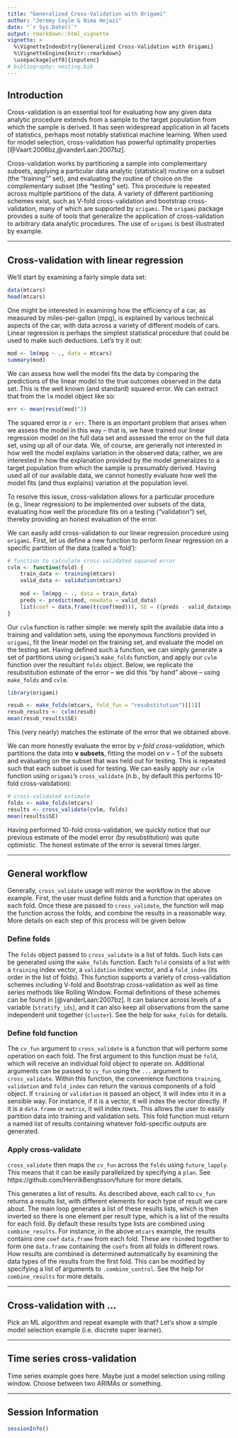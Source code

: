 ```yaml
---
title: "Generalized Cross-Validation with Origami"
author: "Jeremy Coyle & Nima Hejazi"
date: "`r Sys.Date()`"
output: rmarkdown::html_vignette
vignette: >
  %\VignetteIndexEntry{Generalized Cross-Validation with Origami}
  %\VignetteEngine{knitr::rmarkdown}
  \usepackage[utf8]{inputenc}
# bibliography: nesting.bib
---
```


## Introduction

Cross-validation is an essential tool for evaluating how any given data analytic
procedure extends from a sample to the target population from which the sample
is derived. It has seen widespread application in all facets of statistics,
perhaps most notably statistical machine learning.  When used for model selection, 
cross-validation has powerful optimality properties [@Vaart:2006bz,@vanderLaan:2007bz].

<!--and for CV-TMLE based parameter estimation, elimination of difficult-to-assess empirical process conditions from CV-TMLE step [@Zheng:2010ua]. -->

Cross-validation works by
partitioning a sample into complementary subsets, applying a particular data
analytic (statistical) routine on a subset (the "training"" set), and evaluating
the routine of choice on the complementary subset (the "testing" set). This
procedure is repeated across multiple partitions of the data. A variety of different 
partitioning schemes exist, such as V-fold cross-validation and bootstrap cross-validation, many of which are supported by `origami`. The `origami` package provides a suite of tools that generalize 
the application of cross-validation to arbitrary data analytic procedures. The use of `origami` is best illustrated by example.


---

## Cross-validation with linear regression

We'll start by examining a fairly simple data set:
```r
data(mtcars)
head(mtcars)
```

One might be interested in examining how the efficiency of a car, as measured by
miles-per-gallon (mpg), is explained by various technical aspects of the car,
with data across a variety of different models of cars. Linear regression is
perhaps the simplest statistical procedure that could be used to make such
deductions. Let's try it out:
```r
mod <- lm(mpg ~ ., data = mtcars)
summary(mod)
```

We can assess how well the model fits the data by comparing the predictions of
the linear model to the true outcomes observed in the data set. This is the
well known (and standard) squared error. We can extract that from the `lm` model
object like so:
```r
err <- mean(resid(mod)^2)
```

The squared error is `r err`. There is an important problem that arises when we
assess the model in this way -- that is, we have trained our linear regression
model on the full data set and assessed the error on the full data set, using up
all of our data. We, of course, are generally not interested in how well the
model explains variation in the observed data; rather, we are interested in
how the explanation provided by the model generalizes to a target population
from which the sample is presumably derived. Having used all of our available
data, we cannot honestly evaluate how well the model fits (and thus explains)
variation at the population level.

To resolve this issue, cross-validation allows for a particular procedure (e.g.,
linear regression) to be implemented over subsets of the data, evaluating how
well the procedure fits on a testing ("validation") set, thereby providing an
honest evaluation of the error.

We can easily add cross-validation to our linear regression procedure using
`origami`. First, let us define a new function to perform linear regression on a specific partition of the data (called a 'fold'):
```r
# function to calculate cross-validated squared error
cvlm <- function(fold) {
    train_data <- training(mtcars)
    valid_data <- validation(mtcars)
    
    mod <- lm(mpg ~ ., data = train_data)
    preds <- predict(mod, newdata = valid_data)
    list(coef = data.frame(t(coef(mod))), SE = ((preds - valid_data$mpg)^2))
}
```

Our `cvlm` function is rather simple: we merely split the available data into a
training and validation sets, using the eponymous functions provided in
`origami`, fit the linear model on the training set, and evaluate the model on
the testing set. Having defined such a function, we can simply generate a set of partitions 
using `origami`'s `make_folds` function, and apply our `cvlm` function over
the resultant `folds` object. Below, we replicate the resubstitution estimate of
the error -- we did this "by hand" above -- using `make_folds` and `cvlm`.

```r
library(origami)
```

```r
resub <- make_folds(mtcars, fold_fun = "resubstitution")[[1]]
resub_results <- cvlm(resub)
mean(resub_results$SE)
```

This (very nearly) matches the estimate of the error that we obtained above. 

We can more honestly evaluate the error by _v-fold cross-validation_, which
partitions the data into __v subsets__, fitting the model on $v - 1$ of the
subsets and evaluating on the subset that was held out for testing. This is
repeated such that each subset is used for testing. We can easily apply our
`cvlm` function using `origami`'s `cross_validate` (n.b., by default this
performs 10-fold cross-validation):
```r
# cross-validated estimate
folds <- make_folds(mtcars)
results <- cross_validate(cvlm, folds)
mean(results$SE)
```

Having performed 10-fold cross-validation, we quickly notice that our previous
estimate of the model error (by resubstitution) was quite optimistic. The honest
estimate of the error is several times larger.

---

## General workflow

Generally, `cross_validate` usage will mirror the workflow in the above example. First, the user must define folds and a function that operates on each fold. Once these are passed to `cross_validate`, the function will map the function across the folds, and combine the results in a reasonable way. More details on each step of this process will be given below

### Define folds

The `folds` object passed to `cross_validate` is a list of folds. Such lists can be generated using the `make_folds` function. Each `fold` consists of a list with a `training` index vector, a `validation` index vector, and a `fold_index` (its order in the list of folds). This function supports a variety of cross-validation schemes including V-fold and Bootstrap cross-validation as well as time series methods like Rolling Window. Formal definitions of these schemes can be found in [@vanderLaan:2007bz]. It can balance across levels of a variable (`stratify_ids`), and it can also keep all observations from the same independent unit together (`cluster`). See the help for `make_folds` for details.

### Define fold function

The `cv_fun` argument to `cross_validate` is a function that will perform some operation on each fold. The first argument to this function must be `fold`, which will receive an individual fold object to operate on. Additional arguments can be passed to `cv_fun` using the `...` argument to `cross_validate`. Within this function, the convenience functions `training`, `validation` and `fold_index` can return the various components of a fold object. If `training` or `validation` is passed an object, it will index into it in a sensible way. For instance, if it is a vector, it will index the vector directly. If it is a `data.frame` or `matrix`, it will index rows. This allows the user to easily partition data into training and validation sets. This fold function must return a named list of results containing whatever fold-specific outputs are generated.

### Apply cross-validate

`cross_validate` then maps the `cv_fun` across the `folds` using `future_lapply`. This means that it can be easily parallelized by specifying a `plan`. See https://github.com/HenrikBengtsson/future for more details.

<!-- this part is probably hard to read. Not sure how to clarify -->
This generates a list of results. As described above, each call to `cv_fun` returns a results list, with different elements for each type of result we care about. The main loop generates a list of these results lists, which is then inverted so there is one element per result type, which is a list of the results for each fold. By default these results type lists are combined using `combine_results`. For instance, in the above `mtcars` example, the results contains one `coef` `data.frame` from each fold. These are `rbind`ed together to form one `data.frame` containing the `coefs` from all folds in different rows. How results are combined is determined automatically by examining the data types of the results from the first fold. This can be modified by specifying a list of arguments to `.combine_control`. See the help for `combine_results` for more details.


---

## Cross-validation with ...

Pick an ML algorithm and repeat example with that? Let's show a simple model selection example (i.e. discrete super learner).

---

## Time series cross-validation

Time series example goes here. Maybe just a model selection using rolling window. Choose between two ARIMAs or something.

---


## Session Information

```r
sessionInfo()
```
